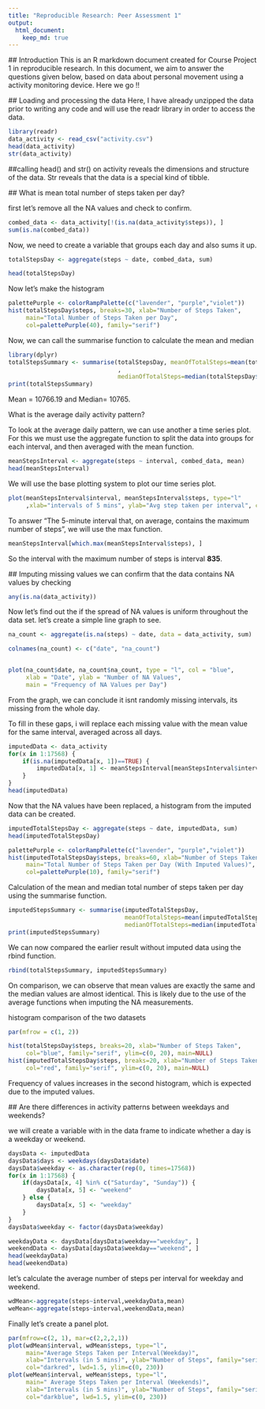 ```yaml
---
title: "Reproducible Research: Peer Assessment 1"
output: 
  html_document:
    keep_md: true
---
```


  ## Introduction 
This is an R markdown document created for Course Project 1 in 
reproducible research. In this document, we aim to answer the questions given below, based on data about personal movement using a activity monitoring device. Here we go !!
  
  ## Loading and processing the data
Here, I have already unzipped the data prior to writing any code
and will use the readr library in order to access the data.
```r
library(readr)
data_activity <- read_csv("activity.csv")
head(data_activity)
str(data_activity)
```
##calling head() and str() on activity reveals the dimensions and structure of the data. Str reveals that the data is a special kind of tibble.
  
  
  ## What is mean total number of steps taken per day?
  
  
first let's remove all the NA values and check to confirm.
```r
combed_data <- data_activity[!(is.na(data_activity$steps)), ]
sum(is.na(combed_data))
```
Now, we need to create a variable that groups each day and also sums it up.
```r
totalStepsDay <- aggregate(steps ~ date, combed_data, sum)

head(totalStepsDay)
```

Now let's make the histogram 

```r
palettePurple <- colorRampPalette(c("lavender", "purple","violet"))
hist(totalStepsDay$steps, breaks=30, xlab="Number of Steps Taken", 
     main="Total Number of Steps Taken per Day",
     col=palettePurple(40), family="serif")


```

 Now,  we can call the summarise function to calculate the mean and median
 
```r
library(dplyr)
totalStepsSummary <- summarise(totalStepsDay, meanOfTotalSteps=mean(totalStepsDay$steps)
                               ,
                               medianOfTotalSteps=median(totalStepsDay$steps))
print(totalStepsSummary)
```
 Mean  = 10766.19 and Median= 10765.
  

 What is the average daily activity pattern?
  
To look at the average daily pattern, we can use another a time series plot. For this we must use the aggregate function to split the data into groups for each interval, and then averaged with the mean function.

```r
meanStepsInterval <- aggregate(steps ~ interval, combed_data, mean)
head(meanStepsInterval)
```
We will use the base plotting system to plot our time series plot.

```r
plot(meanStepsInterval$interval, meanStepsInterval$steps, type="l"
     ,xlab="intervals of 5 mins", ylab="Avg step taken per interval", col="purple")
```
 
 To answer "The 5-minute interval that, on average, contains the maximum number of steps", we will use the max function.
```r
meanStepsInterval[which.max(meanStepsInterval$steps), ]

```

  So the interval with the maximum number of steps is interval **835**.
  
  
  
  
  
  
  
  
  
  
  ## Imputing missing values
  we can confirm that the data contains NA values by checking
```r
any(is.na(data_activity))
```
  Now let's find out the if the spread of NA values is uniform throughout the data set. let's create a simple line graph to see.
```r
na_count <- aggregate(is.na(steps) ~ date, data = data_activity, sum)

colnames(na_count) <- c("date", "na_count")


plot(na_count$date, na_count$na_count, type = "l", col = "blue",
     xlab = "Date", ylab = "Number of NA Values",
     main = "Frequency of NA Values per Day")

```
  
  From the graph, we can conclude it isnt randomly missing intervals, its missing from the whole day.
  
 To fill in these gaps, i will replace each missing value with the mean value for the same interval, averaged across all days.
 
```r
imputedData <- data_activity
for(x in 1:17568) {
    if(is.na(imputedData[x, 1])==TRUE) {
        imputedData[x, 1] <- meanStepsInterval[meanStepsInterval$interval %in% imputedData[x, 3], 2]
    }
}
head(imputedData)
```
Now that the NA values have been replaced, a histogram from the imputed data can be created.
```r
imputedTotalStepsDay <- aggregate(steps ~ date, imputedData, sum)
head(imputedTotalStepsDay)

palettePurple <- colorRampPalette(c("lavender", "purple","violet"))
hist(imputedTotalStepsDay$steps, breaks=60, xlab="Number of Steps Taken", 
     main="Total Number of Steps Taken per Day (With Imputed Values)",
     col=palettePurple(10), family="serif")
```
Calculation of the mean and median total number of steps taken per day using the summarise function.
```r
imputedStepsSummary <- summarise(imputedTotalStepsDay, 
                                 meanOfTotalSteps=mean(imputedTotalStepsDay$steps), 
                                 medianOfTotalSteps=median(imputedTotalStepsDay$steps))  
print(imputedStepsSummary)
```
We can now compared the earlier result without imputed data using the rbind function.

```r
rbind(totalStepsSummary, imputedStepsSummary)
```
On comparison, we can observe that mean values are exactly the same and the median values are almost identical. This is likely due to the use of the average functions when imputing the NA measurements.

histogram comparison of the two datasets

```r
par(mfrow = c(1, 2))

hist(totalStepsDay$steps, breaks=20, xlab="Number of Steps Taken", 
     col="blue", family="serif", ylim=c(0, 20), main=NULL)
hist(imputedTotalStepsDay$steps, breaks=20, xlab="Number of Steps Taken", 
     col="red", family="serif", ylim=c(0, 20), main=NULL)

```


Frequency of values increases in the second histogram, which is expected due to the imputed values.


  
  ## Are there differences in activity patterns between weekdays and weekends?

we will create a variable with in the data frame to indicate whether a day is a weekday or weekend.

```r
daysData <- imputedData
daysData$days <- weekdays(daysData$date)
daysData$weekday <- as.character(rep(0, times=17568))
for(x in 1:17568) {
    if(daysData[x, 4] %in% c("Saturday", "Sunday")) {
        daysData[x, 5] <- "weekend"
    } else {
        daysData[x, 5] <- "weekday"
    }
}
daysData$weekday <- factor(daysData$weekday)

weekdayData <- daysData[daysData$weekday=="weekday", ]
weekendData <- daysData[daysData$weekday=="weekend", ]
head(weekdayData)
head(weekendData)
```


let's calculate the average number of steps per interval for weekday and weekend.


```r
wdMean<-aggregate(steps~interval,weekdayData,mean)
weMean<-aggregate(steps~interval,weekendData,mean)
```

Finally let's create a panel plot.


```r
par(mfrow=c(2, 1), mar=c(2,2,2,1))
plot(wdMean$interval, wdMean$steps, type="l",
     main="Average Steps Taken per Interval(Weekday)",
     xlab="Intervals (in 5 mins)", ylab="Number of Steps", family="serif",
     col="darkred", lwd=1.5, ylim=c(0, 230))
plot(weMean$interval, weMean$steps, type="l",
     main=" Average Steps Taken per Interval (Weekends)",
     xlab="Intervals (in 5 mins)", ylab="Number of Steps", family="serif",
     col="darkblue", lwd=1.5, ylim=c(0, 230))
```





